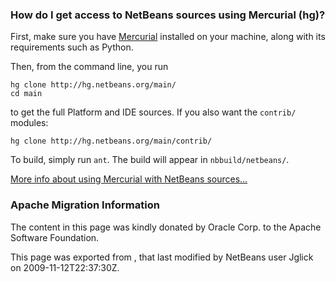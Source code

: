 <!--

    Licensed to the Apache Software Foundation (ASF) under one
    or more contributor license agreements.  See the NOTICE file
    distributed with this work for additional information
    regarding copyright ownership.  The ASF licenses this file
    to you under the Apache License, Version 2.0 (the
    "License"); you may not use this file except in compliance
    with the License.  You may obtain a copy of the License at

      http://www.apache.org/licenses/LICENSE-2.0

    Unless required by applicable law or agreed to in writing,
    software distributed under the License is distributed on an
    "AS IS" BASIS, WITHOUT WARRANTIES OR CONDITIONS OF ANY
    KIND, either express or implied.  See the License for the
    specific language governing permissions and limitations
    under the License.

-->

===How do I get access to NetBeans sources using Mercurial (hg)?===

First, make sure you have [http://www.selenic.com/mercurial/ Mercurial] installed on your machine, along with its requirements such as Python.

Then, from the command line, you run
<pre>
hg clone http://hg.netbeans.org/main/
cd main
</pre>
to get the full Platform and IDE sources.  If you also want the <tt>contrib/</tt> modules:
<pre>
hg clone http://hg.netbeans.org/main/contrib/
</pre>

To build, simply run <tt>ant</tt>.
The build will appear in <tt>nbbuild/netbeans/</tt>.

[[HgHowTos|More info about using Mercurial with NetBeans sources...]]

===Apache Migration Information===

The content in this page was kindly donated by Oracle Corp. to the
Apache Software Foundation.

This page was exported from , 
that last modified by NetBeans user Jglick 
on 2009-11-12T22:37:30Z.

